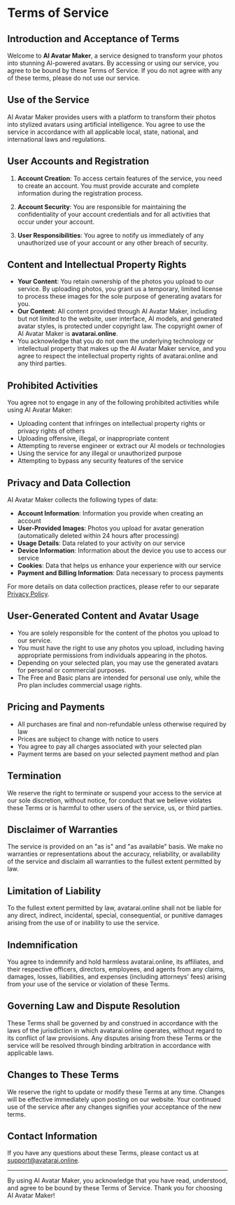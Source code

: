 # Terms of Service

## Introduction and Acceptance of Terms

Welcome to **AI Avatar Maker**, a service designed to transform your photos into stunning AI-powered avatars. By accessing or using our service, you agree to be bound by these Terms of Service. If you do not agree with any of these terms, please do not use our service.

## Use of the Service

AI Avatar Maker provides users with a platform to transform their photos into stylized avatars using artificial intelligence. You agree to use the service in accordance with all applicable local, state, national, and international laws and regulations.

## User Accounts and Registration

1. **Account Creation**: To access certain features of the service, you need to create an account. You must provide accurate and complete information during the registration process.

2. **Account Security**: You are responsible for maintaining the confidentiality of your account credentials and for all activities that occur under your account.

3. **User Responsibilities**: You agree to notify us immediately of any unauthorized use of your account or any other breach of security.

## Content and Intellectual Property Rights

- **Your Content**: You retain ownership of the photos you upload to our service. By uploading photos, you grant us a temporary, limited license to process these images for the sole purpose of generating avatars for you.
- **Our Content**: All content provided through AI Avatar Maker, including but not limited to the website, user interface, AI models, and generated avatar styles, is protected under copyright law. The copyright owner of AI Avatar Maker is **avatarai.online**.
- You acknowledge that you do not own the underlying technology or intellectual property that makes up the AI Avatar Maker service, and you agree to respect the intellectual property rights of avatarai.online and any third parties.

## Prohibited Activities

You agree not to engage in any of the following prohibited activities while using AI Avatar Maker:

- Uploading content that infringes on intellectual property rights or privacy rights of others
- Uploading offensive, illegal, or inappropriate content
- Attempting to reverse engineer or extract our AI models or technologies
- Using the service for any illegal or unauthorized purpose
- Attempting to bypass any security features of the service

## Privacy and Data Collection

AI Avatar Maker collects the following types of data:

- **Account Information**: Information you provide when creating an account
- **User-Provided Images**: Photos you upload for avatar generation (automatically deleted within 24 hours after processing)
- **Usage Details**: Data related to your activity on our service
- **Device Information**: Information about the device you use to access our service
- **Cookies**: Data that helps us enhance your experience with our service
- **Payment and Billing Information**: Data necessary to process payments

For more details on data collection practices, please refer to our separate [Privacy Policy](/privacy-policy).

## User-Generated Content and Avatar Usage

- You are solely responsible for the content of the photos you upload to our service.
- You must have the right to use any photos you upload, including having appropriate permissions from individuals appearing in the photos.
- Depending on your selected plan, you may use the generated avatars for personal or commercial purposes.
- The Free and Basic plans are intended for personal use only, while the Pro plan includes commercial usage rights.

## Pricing and Payments

- All purchases are final and non-refundable unless otherwise required by law
- Prices are subject to change with notice to users
- You agree to pay all charges associated with your selected plan
- Payment terms are based on your selected payment method and plan

## Termination

We reserve the right to terminate or suspend your access to the service at our sole discretion, without notice, for conduct that we believe violates these Terms or is harmful to other users of the service, us, or third parties.

## Disclaimer of Warranties

The service is provided on an "as is" and "as available" basis. We make no warranties or representations about the accuracy, reliability, or availability of the service and disclaim all warranties to the fullest extent permitted by law.

## Limitation of Liability

To the fullest extent permitted by law, avatarai.online shall not be liable for any direct, indirect, incidental, special, consequential, or punitive damages arising from the use of or inability to use the service.

## Indemnification

You agree to indemnify and hold harmless avatarai.online, its affiliates, and their respective officers, directors, employees, and agents from any claims, damages, losses, liabilities, and expenses (including attorneys' fees) arising from your use of the service or violation of these Terms.

## Governing Law and Dispute Resolution

These Terms shall be governed by and construed in accordance with the laws of the jurisdiction in which avatarai.online operates, without regard to its conflict of law provisions. Any disputes arising from these Terms or the service will be resolved through binding arbitration in accordance with applicable laws.

## Changes to These Terms

We reserve the right to update or modify these Terms at any time. Changes will be effective immediately upon posting on our website. Your continued use of the service after any changes signifies your acceptance of the new terms.

## Contact Information

If you have any questions about these Terms, please contact us at [support@avatarai.online](mailto:support@avatarai.online).

---

By using AI Avatar Maker, you acknowledge that you have read, understood, and agree to be bound by these Terms of Service. Thank you for choosing AI Avatar Maker!
